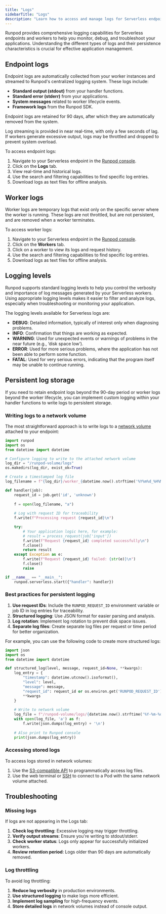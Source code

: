 ```yaml
---
title: "Logs"
sidebarTitle: "Logs"
description: "Learn how to access and manage logs for Serverless endpoints and workers."
---
```


Runpod provides comprehensive logging capabilities for Serverless endpoints and workers to help you monitor, debug, and troubleshoot your applications. Understanding the different types of logs and their persistence characteristics is crucial for effective application management.

## Endpoint logs

Endpoint logs are automatically collected from your worker instances and streamed to Runpod's centralized logging system. These logs include:

- **Standard output (stdout)** from your handler functions.
- **Standard error (stderr)** from your applications.
- **System messages** related to worker lifecycle events.
- **Framework logs** from the Runpod SDK.

Endpoint logs are retained for 90 days, after which they are automatically removed from the system. 

Log streaming is provided in near real-time, with only a few seconds of lag. If workers generate excessive output, logs may be throttled and dropped to prevent system overload.

To access endpoint logs:

1. Navigate to your Serverless endpoint in the [Runpod console](https://console.runpod.io/serverless).
2. Click on the **Logs** tab.
3. View real-time and historical logs.
4. Use the search and filtering capabilities to find specific log entries.
5. Download logs as text files for offline analysis.

## Worker logs

Worker logs are temporary logs that exist only on the specific server where the worker is running. These logs are not throttled, but are not persistent, and are removed when a worker terminates.

To access worker logs:

1. Navigate to your Serverless endpoint in the [Runpod console](https://console.runpod.io/serverless).
2. Click on the **Workers** tab.
3. Click on a worker to view its logs and request history.
4. Use the search and filtering capabilities to find specific log entries.
5. Download logs as text files for offline analysis.

## Logging levels

Runpod supports standard logging levels to help you control the verbosity and importance of log messages generated by your Serverless workers. Using appropriate logging levels makes it easier to filter and analyze logs, especially when troubleshooting or monitoring your application.

The logging levels available for Serverless logs are:

- **DEBUG**: Detailed information, typically of interest only when diagnosing problems.
- **INFO**: Confirmation that things are working as expected.
- **WARNING**: Used for unexpected events or warnings of problems in the near future (e.g., ‘disk space low’).
- **ERROR**: Used for more serious problems, where the application has not been able to perform some function.
- **FATAL**: Used for very serious errors, indicating that the program itself may be unable to continue running.

## Persistent log storage

If you need to retain endpoint logs beyond the 90-day period or worker logs beyond the worker lifecycle, you can implement custom logging within your handler functions to write logs to persistent storage.

### Writing logs to a network volume

The most straightforward approach is to write logs to a [network volume](/serverless/storage/network-volumes) attached to your endpoint:

```python
import runpod
import os
from datetime import datetime

# Configure logging to write to the attached network volume
log_dir = "/runpod-volume/logs"
os.makedirs(log_dir, exist_ok=True)

# Create a timestamped log file
log_filename = f"{log_dir}/worker_{datetime.now().strftime('%Y%m%d_%H%M%S')}.log"

def handler(job):
    request_id = job.get('id', 'unknown')
    
    f = open(log_filename, "a")
    
    # Log with request ID for traceability
    f.write(f"Processing request {request_id}\n")

    try:
        # Your application logic here, for example:
        # result = process_request(job['input'])
        f.write(f"Request {request_id} completed successfully\n")
        f.close()
        return result
    except Exception as e:
        f.write(f"Request {request_id} failed: {str(e)}\n")
        f.close()
        raise

if __name__ == "__main__":
    runpod.serverless.start({"handler": handler})
```

### Best practices for persistent logging

1. **Use request IDs**: Include the `RUNPOD_REQUEST_ID` environment variable or job ID in log entries for traceability.
2. **Structured logging**: Use JSON format for easier parsing and analysis.
3. **Log rotation**: Implement log rotation to prevent disk space issues.
4. **Separate log files**: Create separate log files per request or time period for better organization.

For example, you can use the following code to create more structured logs:

```python
import json
import os
from datetime import datetime

def structured_log(level, message, request_id=None, **kwargs):
    log_entry = {
        "timestamp": datetime.utcnow().isoformat(),
        "level": level,
        "message": message,
        "request_id": request_id or os.environ.get('RUNPOD_REQUEST_ID'),
        **kwargs
    }
    
    # Write to network volume
    log_file = f"/runpod-volume/logs/{datetime.now().strftime('%Y-%m-%d')}.jsonl"
    with open(log_file, 'a') as f:
        f.write(json.dumps(log_entry) + '\n')
    
    # Also print to Runpod console
    print(json.dumps(log_entry))
```

### Accessing stored logs

To access logs stored in network volumes:

1. Use the [S3-compatible API](/serverless/storage/s3-api) to programmatically access log files.
2. Use the web terminal or [SSH](/pods/configuration/use-ssh) to connect to a Pod with the same network volume attached.

## Troubleshooting

### Missing logs

If logs are not appearing in the Logs tab:

1. **Check log throttling**: Excessive logging may trigger throttling.
2. **Verify output streams**: Ensure you're writing to stdout/stderr.
3. **Check worker status**: Logs only appear for successfully initialized workers.
4. **Review retention period**: Logs older than 90 days are automatically removed.

### Log throttling

To avoid log throttling:

1. **Reduce log verbosity** in production environments.
2. **Use structured logging** to make logs more efficient.
3. **Implement log sampling** for high-frequency events.
4. **Store detailed logs** in network volumes instead of console output.
